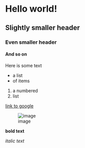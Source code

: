 
# Hello world!

## Slightly smaller header

### Even smaller header

#### And so on
Here is some text

- a list
- of items

1. a numbered
2. list

[link to google](https://www.google.com)

![image](https://www.google.com/images/branding/googlelogo/1x/googlelogo_color_272x92dp.png)

**bold text**

*italic text*


